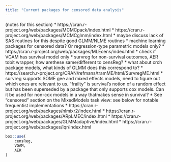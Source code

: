```yaml
---
title: "Current packages for censored data analysis"
---
```


(notes for this section)
* https://cran.r-project.org/web/packages/MCMCpack/index.html
* https://cran.r-project.org/web/packages/MCMCglmm/index.html
* maybe discuss lack of SAS routines for this despite good GLMM/NLME routines
* machine learning packages for censored data? Or regression-type parametric models only?
* https://cran.r-project.org/web/packages/MLEcens/index.html
* check if VGAM has survival model only
* survreg for non-survival outcomes, AER tobit wrapper, how arethese same/different to censReg?
* what about crch package models, what kinds of GLMM does this correspond to?
* https://search.r-project.org/CRAN/refmans/tramME/html/SurvregME.html
* survreg supports SOME gee and mixed effects models, need to figure out which ones are relevant to us. "frailty" is survival's notion of a random effect but has been superseded by a package that only supports cox models. Can it be used for non-cox models in a way thatmakes sense in survival?
* See "censored" section on the MixedModels task view: see below for notable frequentist implementations
* https://cran.r-project.org/web/packages/nlmixr2/index.html
* https://cran.r-project.org/web/packages/ARpLMEC/index.html
* https://cran.r-project.org/web/packages/GLMMadaptive/index.html
* https://cran.r-project.org/web/packages/lqr/index.html

```r
box::use(
	censReg,
	VGAM,
	AER
)
```

